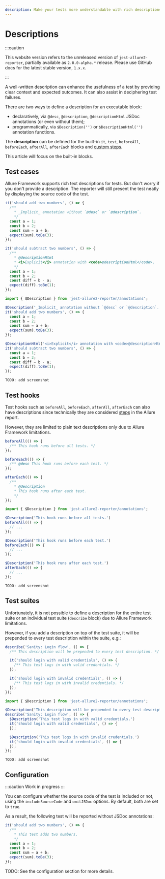 ```yaml
---
description: Make your tests more understandable with rich descriptions
---
```



# Descriptions

:::caution

This website version refers to the unreleased version of `jest-allure2-reporter`, partially available as `2.0.0-alpha.*` release.
Please use GitHub docs for the latest stable version, `1.x.x`.

:::

A well-written description can enhance the usefulness of a test by providing clear context and expected outcomes. It can also assist in deciphering test failures.

There are two ways to define a description for an executable block:

* declaratively, via `@desc`, `@description`, `@descriptionHtml` JSDoc annotations (or even without them);
* programmatically, via `$Description('')` or `$DescriptionHtml('')` annotation functions.

The **description** can be defined for the built-in `it`, `test`, `beforeAll`, `beforeEach`, `afterAll`, `afterEach` blocks and [custom steps](02-steps.mdx).

This article will focus on the built-in blocks.

## Test cases

Allure Framework supports rich text descriptions for tests. But don't worry if you don't provide a description. The reporter will still present the test neatly by displaying the source code of the test.

<Tabs groupId="approach">
  <TabItem value="jsdoc" label="JSDoc">

```js
it('should add two numbers', () => {
  /**
    * _Implicit_ annotation without `@desc` or `@description`.
    */
  const a = 1;
  const b = 2;
  const sum = a + b;
  expect(sum).toBe(3);
});

it('should subtract two numbers', () => {
  /**
    * @descriptionHtml
    * <i>Explicit</i> annotation with <code>@descriptionHtml</code>.
    */
  const a = 1;
  const b = 2;
  const diff = b - a;
  expect(diff).toBe(1);
});
```

  </TabItem>
  <TabItem value="dsl" label="Function">

```js
import { $Description } from 'jest-allure2-reporter/annotations';

$Description('_Implicit_ annotation without `@desc` or `@description`.')
it('should add two numbers', () => {
  const a = 1;
  const b = 2;
  const sum = a + b;
  expect(sum).toBe(3);
});

$DescriptionHtml('<i>Explicit</i> annotation with <code>@descriptionHtml</code>.')
it('should subtract two numbers', () => {
  const a = 1;
  const b = 2;
  const diff = b - a;
  expect(diff).toBe(1);
});
```

  </TabItem>
  <TabItem value="demo" label="Demo">

    TODO: add screenshot

  </TabItem>
</Tabs>

## Test hooks

Test hooks such as `beforeAll`, `beforeEach`, `afterAll`, `afterEach` can also have descriptions since technically they are considered [steps](02-steps.mdx) in the Allure report.

However, they are limited to plain text descriptions only due to Allure Framework limitations.

<Tabs groupId="approach">
  <TabItem value="jsdoc" label="JSDoc">

```js
beforeAll(() => {
  /** This hook runs before all tests. */
});

beforeEach(() => {
  /** @desc This hook runs before each test. */
});

afterEach(() => {
  /**
    * @description
    * This hook runs after each test.
    */
});
```

  </TabItem>
  <TabItem value="dsl" label="Function">

```js
import { $Description } from 'jest-allure2-reporter/annotations';

$Description('This hook runs before all tests.')
beforeAll(() => {
  // ...
});

$Description('This hook runs before each test.')
beforeEach(() => {
  // ...
});

$Description('This hook runs after each test.')
afterEach(() => {
  // ...
});
```

  </TabItem>
  <TabItem value="demo" label="Demo">

    TODO: add screenshot

  </TabItem>
</Tabs>


## Test suites

Unfortunately, it is not possible to define a description for the entire test suite or an individual test suite (`describe` block) due to Allure Framework limitations.

However, if you add a description on top of the test suite, it will be prepended to every test description within the suite, e.g.:

<Tabs groupId="approach">
  <TabItem value="jsdoc" label="JSDoc">

```js
describe('Sanity: Login flow', () => {
  /** This description will be prepended to every test description. */

  it('should login with valid credentials', () => {
    /** This test logs in with valid credentials. */
  });

  it('should login with invalid credentials', () => {
    /** This test logs in with invalid credentials. */
  });
});
```

  </TabItem>
  <TabItem value="dsl" label="Function">

```js
import { $Description } from 'jest-allure2-reporter/annotations';

$Description('This description will be prepended to every test description.')
describe('Sanity: Login flow', () => {
  $Description('This test logs in with valid credentials.')
  it('should login with valid credentials', () => {
  });

  $Description('This test logs in with invalid credentials.')
  it('should login with invalid credentials', () => {
  });
});
```

  </TabItem>
  <TabItem value="demo" label="Demo">

    TODO: add screenshot

  </TabItem>
</Tabs>

## Configuration

:::caution Work in progress
:::

You can configure whether the source code of the test is included or not, using the `includeSourceCode` and `omitJSDoc` options. By default, both are set to `true`.

As a result, the following test will be reported without JSDoc annotations:

```js
it('should add two numbers', () => {
  /**
    * This test adds two numbers.
    */
  const a = 1;
  const b = 2;
  const sum = a + b;
  expect(sum).toBe(3);
});
```

TODO: See the configuration section for more details.
